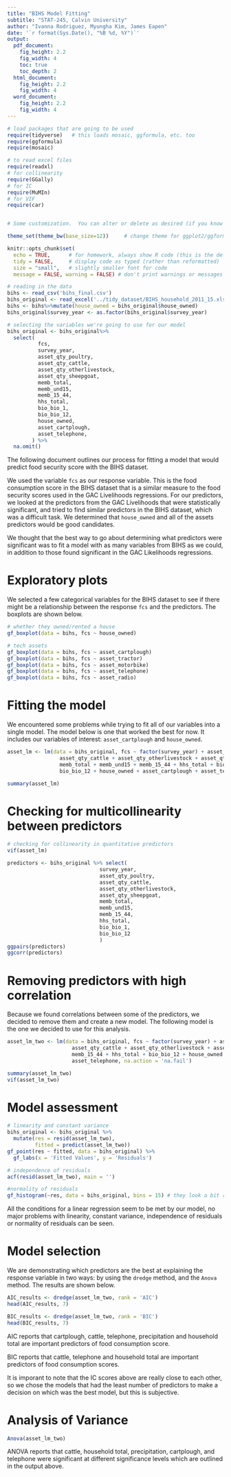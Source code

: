 ```yaml
---
title: "BIHS Model Fitting"
subtitle: "STAT-245, Calvin University"
author: "Ivanna Rodriguez, Myungha Kim, James Eapen"
date: '`r format(Sys.Date(), "%B %d, %Y")`'
output: 
  pdf_document:
    fig_height: 2.2
    fig_width: 4
    toc: true
    toc_depth: 2
  html_document:
    fig_height: 2.2
    fig_width: 4
  word_document:
    fig_height: 2.2
    fig_width: 4
---
```


```r
# load packages that are going to be used
require(tidyverse)   # this loads mosaic, ggformula, etc. too
require(ggformula)
require(mosaic)

# to read excel files
require(readxl)
# for collinearity
require(GGally)
# for IC
require(MuMIn)
# for VIF
require(car)


# Some customization.  You can alter or delete as desired (if you know what you are doing).

theme_set(theme_bw(base_size=12))     # change theme for ggplot2/ggformula

knitr::opts_chunk$set(
  echo = TRUE,      # for homework, always show R code (this is the default)
  tidy = FALSE,     # display code as typed (rather than reformatted)
  size = "small",   # slightly smaller font for code
  message = FALSE, warning = FALSE) # don't print warnings or messages in compiled document. So you MUST check them in RStudio!
```


```r
# reading in the data
bihs <- read_csv('bihs_final.csv')
bihs_original <- read_excel('../tidy_dataset/BIHS_household_2011_15.xlsx')
bihs <- bihs%>%mutate(house_owned = bihs_original$house_owned)
bihs_original$survey_year <- as.factor(bihs_original$survey_year)
```

```r
# selecting the variables we're going to use for our model
bihs_original <- bihs_original%>% 
  select(
          fcs,
          survey_year,
          asset_qty_poultry,
          asset_qty_cattle,
          asset_qty_otherlivestock,
          asset_qty_sheepgoat,
          memb_total,
          memb_und15,
          memb_15_44,
          hhs_total,
          bio_bio_1,
          bio_bio_12,
          house_owned,
          asset_cartplough, 
          asset_telephone,
        ) %>%
  na.omit()
```



The following document outlines our process for fitting a model that would predict food security score with the BIHS dataset. 

We used the variable `fcs` as our response variable. This is the food consumption score in the BIHS dataset that is a similar measure to the food security scores used in the GAC Livelihoods regressions. For our predictors, we looked at the predictors from the GAC Livelihoods that were statistically significant, and tried to find similar predictors in the BIHS dataset, which was a difficult task. We determined that `house_owned` and all of the assets predictors would be good candidates. 

We thought that the best way to go about determining what predictors were significant was to fit a model with as many variables from BIHS as we could, in addition to those found significant in the GAC Likelihoods regressions.


# Exploratory plots

We selected a few categorical variables for the BIHS dataset to see if there might be a relationship between the response `fcs` and the predictors. The boxplots are shown below.

```r
# whether they owned/rented a house
gf_boxplot(data = bihs, fcs ~ house_owned)

# tech assets
gf_boxplot(data = bihs, fcs ~ asset_cartplough)
gf_boxplot(data = bihs, fcs ~ asset_tractor)
gf_boxplot(data = bihs, fcs ~ asset_motorbike)
gf_boxplot(data = bihs, fcs ~ asset_telephone)
gf_boxplot(data = bihs, fcs ~ asset_radio)
```

# Fitting the model

We encountered some problems while trying to fit all of our variables into a single model. The model below is one that worked the best for now. It includes our variables of interest: `asset_cartplough` and `house_owned`.

```r
asset_lm <- lm(data = bihs_original, fcs ~ factor(survey_year) + asset_qty_poultry +
                 asset_qty_cattle + asset_qty_otherlivestock + asset_qty_sheepgoat + 
                 memb_total + memb_und15 + memb_15_44 + hhs_total + bio_bio_1 + 
                 bio_bio_12 + house_owned + asset_cartplough + asset_telephone, na.action = 'na.fail')

summary(asset_lm)
```

# Checking for multicollinearity between predictors

```r
# checking for collinearity in quantitative predictors
vif(asset_lm)

predictors <- bihs_original %>% select(
                              survey_year,
                              asset_qty_poultry,
                              asset_qty_cattle,
                              asset_qty_otherlivestock,
                              asset_qty_sheepgoat,
                              memb_total,
                              memb_und15,
                              memb_15_44,
                              hhs_total,
                              bio_bio_1,
                              bio_bio_12
                              )
ggpairs(predictors)
ggcorr(predictors)
```




# Removing predictors with high correlation

Because we found correlations between some of the predictors, we decided to remove them and create a new model. The following model is the one we decided to use for this analysis.

```r
asset_lm_two <- lm(data = bihs_original, fcs ~ factor(survey_year) + asset_qty_poultry +
                     asset_qty_cattle + asset_qty_otherlivestock + asset_qty_sheepgoat + 
                     memb_15_44 + hhs_total + bio_bio_12 + house_owned + asset_cartplough +
                     asset_telephone, na.action = 'na.fail')

summary(asset_lm_two)
vif(asset_lm_two)
```

# Model assessment 

```r
# linearity and constant variance
bihs_original <- bihs_original %>%
  mutate(res = resid(asset_lm_two),
         fitted = predict(asset_lm_two))
gf_point(res ~ fitted, data = bihs_original) %>%
  gf_labs(x = 'Fitted Values', y = 'Residuals')

# independence of residuals
acf(resid(asset_lm_two), main = '')

#normality of residuals
gf_histogram(~res, data = bihs_original, bins = 15) # they look a bit right skewed...
```

All the conditions for a linear regression seem to be met by our model, no major problems with linearity, constant variance, independence of residuals or normality of residuals can be seen.


# Model selection

We are demonstrating which predictors are the best at explaining the response variable in two ways: by using the `dredge` method, and the `Anova` method. The results are shown below.

```r
AIC_results <- dredge(asset_lm_two, rank = 'AIC')
head(AIC_results, 7)

BIC_results <- dredge(asset_lm_two, rank = 'BIC')
head(BIC_results, 7)
```

AIC reports that cartplough, cattle, telephone, precipitation and household total are important predictors of food consumption score.

BIC reports that cattle, telephone and household total are important predictors of food consumption scores.

It is imporant to note that the IC scores above are really close to each other, so we chose the models that had the least number of predictors to make a decision on which was the best model, but this is subjective.


# Analysis of Variance

```r
Anova(asset_lm_two)
```

ANOVA reports that cattle, household total, precipitation, cartplough, and telephone were significant at different significance levels which are outlined in the output above.

